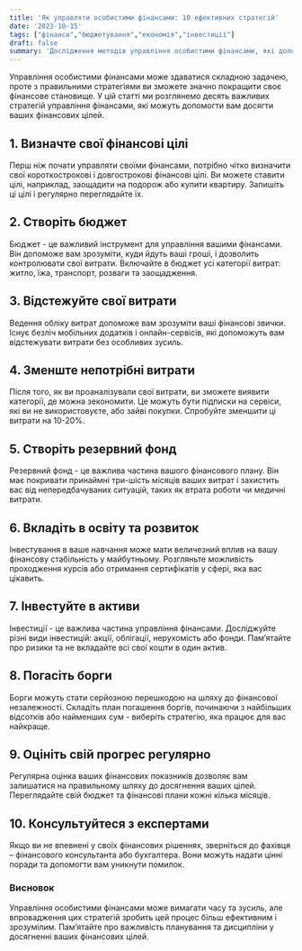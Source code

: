 ```yaml
---
title: 'Як управляти особистими фінансами: 10 ефективних стратегій'
date: '2023-10-15'
tags: ["фінанси","бюджетування","економія","інвестиції"]
draft: false
summary: 'Дослідження методів управління особистими фінансами, які допоможуть покращити ваше фінансове становище, заощадити гроші та інвестувати їх з розумом.'
---
```


Управління особистими фінансами може здаватися складною задачею, проте з правильними стратегіями ви зможете значно покращити своє фінансове становище. У цій статті ми розглянемо десять важливих стратегій управління фінансами, які можуть допомогти вам досягти ваших фінансових цілей.

## 1. Визначте свої фінансові цілі
Перш ніж почати управляти своїми фінансами, потрібно чітко визначити свої короткострокові і довгострокові фінансові цілі. Ви можете ставити цілі, наприклад, заощадити на подорож або купити квартиру. Запишіть ці цілі і регулярно переглядайте їх.

## 2. Створіть бюджет
Бюджет - це важливий інструмент для управління вашими фінансами. Він допоможе вам зрозуміти, куди йдуть ваші гроші, і дозволить контролювати свої витрати. Включайте в бюджет усі категорії витрат: житло, їжа, транспорт, розваги та заощадження.

## 3. Відстежуйте свої витрати
Ведення обліку витрат допоможе вам зрозуміти ваші фінансові звички. Існує безліч мобільних додатків і онлайн-сервісів, які допоможуть вам відстежувати витрати без особливих зусиль.

## 4. Зменште непотрібні витрати
Після того, як ви проаналізували свої витрати, ви зможете виявити категорії, де можна зекономити. Це можуть бути підписки на сервіси, які ви не використовуєте, або зайві покупки. Спробуйте зменшити ці витрати на 10-20%.

## 5. Створіть резервний фонд
Резервний фонд - це важлива частина вашого фінансового плану. Він має покривати принаймні три-шість місяців ваших витрат і захистить вас від непередбачуваних ситуацій, таких як втрата роботи чи медичні витрати.

## 6. Вкладіть в освіту та розвиток
Інвестування в ваше навчання може мати величезний вплив на вашу фінансову стабільність у майбутньому. Розгляньте можливість проходження курсів або отримання сертифікатів у сфері, яка вас цікавить.

## 7. Інвестуйте в активи
Інвестиції - це важлива частина управління фінансами. Досліджуйте різні види інвестицій: акції, облігації, нерухомість або фонди. Пам’ятайте про ризики та не вкладайте всі свої кошти в один актив.

## 8. Погасіть борги
Борги можуть стати серйозною перешкодою на шляху до фінансової незалежності. Складіть план погашення боргів, починаючи з найбільших відсотків або найменших сум - виберіть стратегію, яка працює для вас найкраще.

## 9. Оцініть свій прогрес регулярно
Регулярна оцінка ваших фінансових показників дозволяє вам залишатися на правильному шляху до досягнення ваших цілей. Переглядайте свій бюджет та фінансові плани кожні кілька місяців.

## 10. Консультуйтеся з експертами
Якщо ви не впевнені у своїх фінансових рішеннях, зверніться до фахівця – фінансового консультанта або бухгалтера. Вони можуть надати цінні поради та допомогти вам уникнути помилок.

### Висновок
Управління особистими фінансами може вимагати часу та зусиль, але впровадження цих стратегій зробить цей процес більш ефективним і зрозумілим. Пам’ятайте про важливість планування та дисципліни у досягненні ваших фінансових цілей.
    